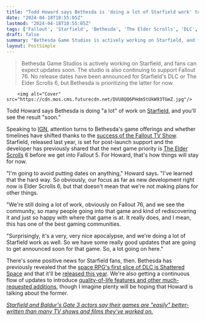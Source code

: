 ```yaml
---
title: "Todd Howard says Bethesda is 'doing a lot of Starfield work' to make 'some really good updates that are going to get announced soon'"
date: "2024-04-18T10:55:05Z"
lastmod: "2024-04-18T10:55:05Z"
tags: ['Fallout', 'Starfield', 'Bethesda', 'The Elder Scrolls', 'DLC', 'Role-Playing Game', 'Space', 'Shattered Space']
draft: false
summary: "Bethesda Game Studios is actively working on Starfield, and fans can expect updates soon. The studio is also continuing to support Fallout 76. No release dates have been announced for Starfield's DLC or The Elder Scrolls 6, but Bethesda is prioritizing the latter for now."
layout: PostSimple
---
```

> Bethesda Game Studios is actively working on Starfield, and fans can expect updates soon. The studio is also continuing to support Fallout 76. No release dates have been announced for Starfield's DLC or The Elder Scrolls 6, but Bethesda is prioritizing the latter for now.


        <img alt="Cover" src="https://cdn.mos.cms.futurecdn.net/DVU8QQ6PHdm5tUkW93TGmZ.jpg"/>
        
Todd Howard says Bethesda is doing "a lot" of work on [Starfield](https://www.gamesradar.com/starfield-guide/), and you'll see the result "soon." 

Speaking to [IGN](https://www.ign.com/articles/the-big-fallout-interview-todd-howard-and-jonathan-nolan-answer-our-burning-questions-about-season-1), attention turns to Bethesda's game offerings and whether timelines have shifted thanks to the [success of the Fallout TV Show](https://www.gamesradar.com/as-the-fallout-tv-show-sends-fans-to-bethesda-games-in-droves-fallout-new-vegas-director-says-give-the-rpgs-much-maligned-card-game-another-go-as-its-not-that-hard/). Starfield, released last year, is set for post-launch support and the developer has previously shared that the next game priority is [The Elder Scrolls](https://www.gamesradar.com/uk/tag/the-elder-scrolls/) 6 before we get into Fallout 5. For Howard, that's how things will stay for now.

"I'm going to avoid putting dates on anything," Howard says. "I've learned that the hard way. So obviously, our focus as far as new development right now is Elder Scrolls 6, but that doesn't mean that we're not making plans for other things. 

"We're still doing a lot of work, obviously on Fallout 76, and we see the community, so many people going into that game and kind of rediscovering it and just so happy with where that game is at. It really does, and I mean, this has one of the best gaming communities. 

"Surprisingly, it's a very, very nice apocalypse, and we're doing a lot of Starfield work as well. So we have some really good updates that are going to get announced soon for that game. So, a lot going on here."

There's some positive news for Starfield fans, then. Bethesda has previously revealed that the [space RPG's first slice of DLC is Shattered Space](https://www.gamesradar.com/starfield-shattered-space-expansion/) and that it'll be [released this year](https://bethesda.net/en/game/starfield/article/37j5d4CbPfYlZqJKcVtGcY/starfield-end-of-the-year-update-2023). We're also getting a continuous flow of updates to introduce [quality-of-life features and other much-requested additions](https://www.gamesradar.com/the-biggest-starfield-update-yet-is-coming-next-week-with-over-100-fixes-plus-graphical-improvements-for-npcs-and-space-sightseeing/), though I imagine plenty will be hoping that Howard is talking about the former.

[<em>Starfield and Baldur's Gate 3 actors say their games are "easily" better-written than many TV shows and films they've worked on.</em>](https://www.gamesradar.com/starfield-and-baldurs-gate-3-actors-say-their-games-are-easily-better-written-than-many-tv-shows-and-films-theyve-worked-on/)
        